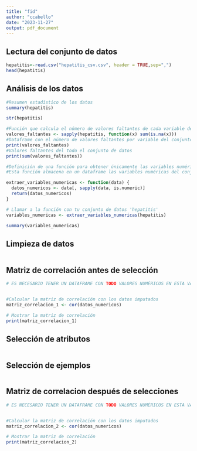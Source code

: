 ```yaml
---
title: "fid"
author: "ccabello"
date: "2023-11-27"
output: pdf_document
---
```


## Lectura del conjunto de datos

```r
hepatitis<-read.csv("hepatitis_csv.csv", header = TRUE,sep=",") 
head(hepatitis)
```

## Análisis de los datos

```r
#Resumen estadístico de los datos
summary(hepatitis)
```

```r
str(hepatitis)
```

```r
#Función que calcula el número de valores faltantes de cada variable del conjunto de datos hepatitis.
valores_faltantes <- sapply(hepatitis, function(x) sum(is.na(x)))
#Dataframe con el número de valores faltantes por variable del conjunto de datos.
print(valores_faltantes)
#Valores faltantes del todo el conjunto de datos
print(sum(valores_faltantes))
```

```r
#Definición de una función para obtener únicamente las variables numéricas para poder realizar un análisis. 
#Esta función almacena en un dataframe las variables numéricas del conjunto de datos

extraer_variables_numericas <- function(data) {
  datos_numericos <- data[, sapply(data, is.numeric)]
  return(datos_numericos)
}

# Llamar a la función con tu conjunto de datos 'hepatitis'
variables_numericas <- extraer_variables_numericas(hepatitis)

summary(variables_numericas)
```

## Limpieza de datos

```r

```

## Matriz de correlación antes de selección

```r
# ES NECESARIO TENER UN DATAFRAME CON TODO VALORES NUMÉRICOS EN ESTA VARIABLE: datos_numericos


#Calcular la matriz de correlación con los datos imputados
matriz_correlacion_1 <- cor(datos_numericos)

# Mostrar la matriz de correlación
print(matriz_correlacion_1)
```

## Selección de atributos

```r

```

## Selección de ejemplos

```r

```

## Matriz de correlacion después de selecciones

```r
# ES NECESARIO TENER UN DATAFRAME CON TODO VALORES NUMÉRICOS EN ESTA VARIABLE: datos_numericos


#Calcular la matriz de correlación con los datos imputados
matriz_correlacion_2 <- cor(datos_numericos)

# Mostrar la matriz de correlación
print(matriz_correlacion_2)

```
